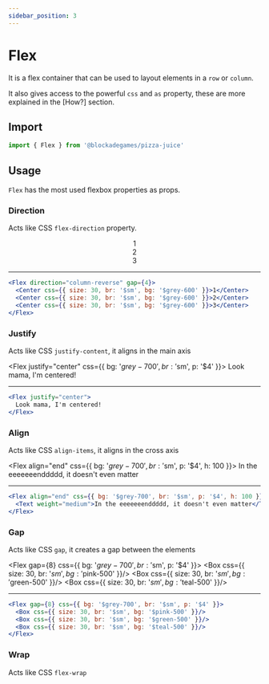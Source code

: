 ```yaml
---
sidebar_position: 3
---
```


# Flex

It is a flex container that can be used to layout elements in a `row` or `column`.

It also gives access to the powerful `css` and `as` property, these are more explained in the [How?] section.

## Import

```jsx
import { Flex } from '@blockadegames/pizza-juice'
```

## Usage

`Flex` has the most used flexbox properties as props.

### Direction

Acts like CSS `flex-direction` property.

<Flex direction="column-reverse" gap={4}>
  <Center css={{ size: 30, br: '$sm', bg: '$grey-600' }}>1</Center>
  <Center css={{ size: 30, br: '$sm', bg: '$grey-600' }}>2</Center>
  <Center css={{ size: 30, br: '$sm', bg: '$grey-600' }}>3</Center>
</Flex>

- - -
```jsx
<Flex direction="column-reverse" gap={4}>
  <Center css={{ size: 30, br: '$sm', bg: '$grey-600' }}>1</Center>
  <Center css={{ size: 30, br: '$sm', bg: '$grey-600' }}>2</Center>
  <Center css={{ size: 30, br: '$sm', bg: '$grey-600' }}>3</Center>
</Flex>
```


### Justify

Acts like CSS `justify-content`, it aligns in the main axis

<Flex justify="center" css={{ bg: '$grey-700', br: '$sm', p: '$4' }}>
  <Text weight="medium">Look mama, I'm centered!</Text>
</Flex>

- - - 

```jsx
<Flex justify="center">
  Look mama, I'm centered!
</Flex>
```
### Align

Acts like CSS `align-items`, it aligns in the cross axis

<Flex align="end" css={{ bg: '$grey-700', br: '$sm', p: '$4', h: 100 }}>
  <Text weight="medium">In the eeeeeeenddddd, it doesn't even matter</Text>
</Flex>

- - - 

```jsx
<Flex align="end" css={{ bg: '$grey-700', br: '$sm', p: '$4', h: 100 }}>
  <Text weight="medium">In the eeeeeeenddddd, it doesn't even matter</Text>
</Flex>
```

### Gap

Acts like CSS `gap`, it creates a gap between the elements

<Flex gap={8} css={{ bg: '$grey-700', br: '$sm', p: '$4' }}>
  <Box css={{ size: 30, br: '$sm', bg: '$pink-500' }}/>
  <Box css={{ size: 30, br: '$sm', bg: '$green-500' }}/>
  <Box css={{ size: 30, br: '$sm', bg: '$teal-500' }}/>
</Flex>

- - - 

```jsx
<Flex gap={8} css={{ bg: '$grey-700', br: '$sm', p: '$4' }}>
  <Box css={{ size: 30, br: '$sm', bg: '$pink-500' }}/>
  <Box css={{ size: 30, br: '$sm', bg: '$green-500' }}/>
  <Box css={{ size: 30, br: '$sm', bg: '$teal-500' }}/>
</Flex>
```

### Wrap

Acts like CSS `flex-wrap`